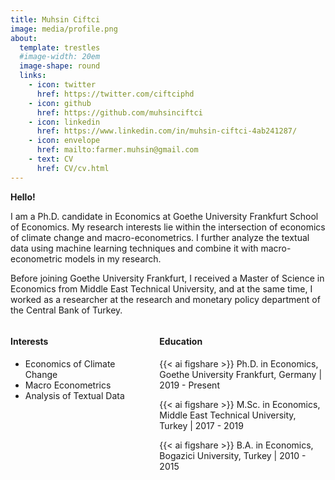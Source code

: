 ```yaml
---
title: Muhsin Ciftci
image: media/profile.png
about:
  template: trestles
  #image-width: 20em
  image-shape: round
  links:
    - icon: twitter
      href: https://twitter.com/ciftciphd
    - icon: github
      href: https://github.com/muhsinciftci
    - icon: linkedin
      href: https://www.linkedin.com/in/muhsin-ciftci-4ab241287/
    - icon: envelope
      href: mailto:farmer.muhsin@gmail.com
    - text: CV
      href: CV/cv.html
---
```


:::::: column-page-left
**Hello!**

I am a Ph.D. candidate in Economics at Goethe University Frankfurt School of Economics. My research interests lie within the intersection of economics of climate change and macro-econometrics. I further analyze the textual data using machine learning techniques and combine it with macro-econometric models in my research.

Before joining Goethe University Frankfurt, I received a Master of Science in Economics from Middle East Technical University, and at the same time, I worked as a researcher at the research and monetary policy department of the Central Bank of Turkey.

::::: columns
::: {.column width="45%"}
#### Interests{.ftcol1}

-   Economics of Climate Change
-   Macro Econometrics
-   Analysis of Textual Data
:::

::: {.column width="55%"}
#### Education{.ftcol1}

{{< ai figshare >}} Ph.D. in Economics, Goethe University Frankfurt, Germany \| 2019 - Present

{{< ai figshare >}} M.Sc. in Economics, Middle East Technical University, Turkey \| 2017 - 2019

{{< ai figshare >}} B.A. in Economics, Bogazici University, Turkey \| 2010 - 2015
:::
:::::
::::::
